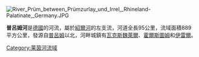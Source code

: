 [[Image:River_Prüm_between_Prümzurlay_und_Irrel,_Rhineland-Palatinate,_Germany.JPG|right]]
{{Coord|49|49|22|N|6|28|16|E|display=title}}

'''普呂姆河'''是[[德國|德國]]的河流，屬於[[紹爾河|紹爾河]]的左支流，河道全長95公里，流域面積889平方公里，發源自[[普呂姆|普呂姆]]以北，河畔城鎮有[[瓦克斯魏萊爾|瓦克斯魏萊爾]]、[[霍爾斯圖姆|霍爾斯圖姆]]和[[伊雷爾|伊雷爾]]。

{{Germany-geo-stub}}
[[Category:莱茵河流域|Category:莱茵河流域]]